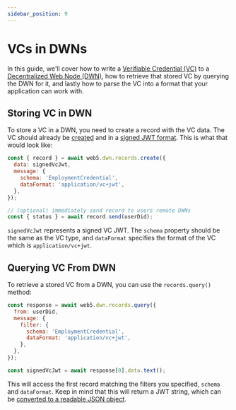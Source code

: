 ```yaml
---
sidebar_position: 9
---
```


# VCs in DWNs

In this guide, we'll cover how to write a [Verifiable Credential (VC)](/docs/web5/learn/verifiable-credentials) to a [Decentralized Web Node (DWN)](/docs/web5/learn/decentralized-web-nodes), how to retrieve that stored VC by querying the DWN for it, and lastly how to parse the VC into a format that your application can work with.

## Storing VC in DWN

To store a VC in a DWN, you need to create a record with the VC data. The VC should already be [created](/docs/web5/build/verifiable-credentials/vc-issuance#create-vc) and in a [signed JWT format](/docs/web5/build/verifiable-credentials/vc-issuance#sign-vc). This is what that would look like:

```js
const { record } = await web5.dwn.records.create({
  data: signedVcJwt,
  message: {
    schema: 'EmploymentCredential',
    dataFormat: 'application/vc+jwt',
  },
});

// (optional) immediately send record to users remote DWNs
const { status } = await record.send(userDid);
```

`signedVcJwt` represents a signed VC JWT. The `schema` property should be the same as the VC type, and `dataFormat` specifies the format of the VC which is `application/vc+jwt`.

## Querying VC From DWN

To retrieve a stored VC from a DWN, you can use the `records.query()` method:

```js
const response = await web5.dwn.records.query({
  from: userDid,
  message: {
    filter: {
      schema: 'EmploymentCredential',
      dataFormat: 'application/vc+jwt',
    },
  },
});

const signedVcJwt = await response[0].data.text();
```

This will access the first record matching the filters you specified, `schema` and `dataFormat`. 
Keep in mind that this will return a JWT string, which can be [converted to a readable JSON object](/docs/web5/build/verifiable-credentials/jwt-to-vc#decoding-jwt).